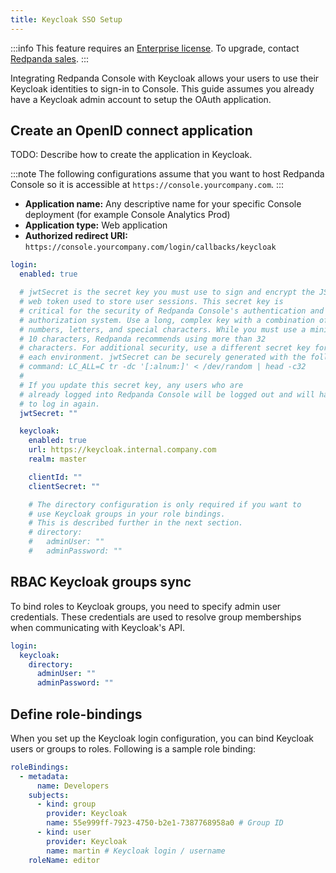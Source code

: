 ```yaml
---
title: Keycloak SSO Setup
---
```


<head>
    <meta name="title" content="Keycloak SSO Authentication in Redpanda Console | Redpanda Docs"/>
    <meta name="description" content="Configure authentication with external identity providers such as Google, GitHub or Okta in Redpanda Console."/>
</head>

:::info
This feature requires an [Enterprise license](../../../../get-started/licenses). To upgrade, contact [Redpanda sales](https://redpanda.com/try-redpanda?section=enterprise-cloud).
:::

Integrating Redpanda Console with Keycloak allows your users to use their Keycloak identities to sign-in to Console.
This guide assumes you already have a Keycloak admin account to setup the OAuth application.

## Create an OpenID connect application

TODO: Describe how to create the application in Keycloak.

:::note
The following configurations assume that you want to host Redpanda Console so it is accessible at
`https://console.yourcompany.com`.
:::

- **Application name:** Any descriptive name for your specific Console deployment (for example Console Analytics Prod)
- **Application type:** Web application
- **Authorized redirect URI:** `https://console.yourcompany.com/login/callbacks/keycloak`

```yaml
login:
  enabled: true

  # jwtSecret is the secret key you must use to sign and encrypt the JSON
  # web token used to store user sessions. This secret key is
  # critical for the security of Redpanda Console's authentication and
  # authorization system. Use a long, complex key with a combination of
  # numbers, letters, and special characters. While you must use a minimum of
  # 10 characters, Redpanda recommends using more than 32
  # characters. For additional security, use a different secret key for
  # each environment. jwtSecret can be securely generated with the following
  # command: LC_ALL=C tr -dc '[:alnum:]' < /dev/random | head -c32
  #
  # If you update this secret key, any users who are
  # already logged into Redpanda Console will be logged out and will have
  # to log in again.
  jwtSecret: ""

  keycloak:
    enabled: true
    url: https://keycloak.internal.company.com
    realm: master

    clientId: ""
    clientSecret: ""

    # The directory configuration is only required if you want to 
    # use Keycloak groups in your role bindings. 
    # This is described further in the next section.
    # directory:
    #   adminUser: ""
    #   adminPassword: ""
```

## RBAC Keycloak groups sync

To bind roles to Keycloak groups, you need to specify admin user credentials. These credentials
are used to resolve group memberships when communicating with Keycloak's API.

```yaml
login:
  keycloak:
    directory:
      adminUser: ""
      adminPassword: ""
```

## Define role-bindings

When you set up the Keycloak login configuration, you can bind Keycloak users or groups to roles. Following is a sample
role binding:

```yaml
roleBindings:
  - metadata:
      name: Developers
    subjects:
      - kind: group
        provider: Keycloak
        name: 55e999ff-7923-4750-b2e1-7387768958a0 # Group ID
      - kind: user
        provider: Keycloak
        name: martin # Keycloak login / username
    roleName: editor
```
